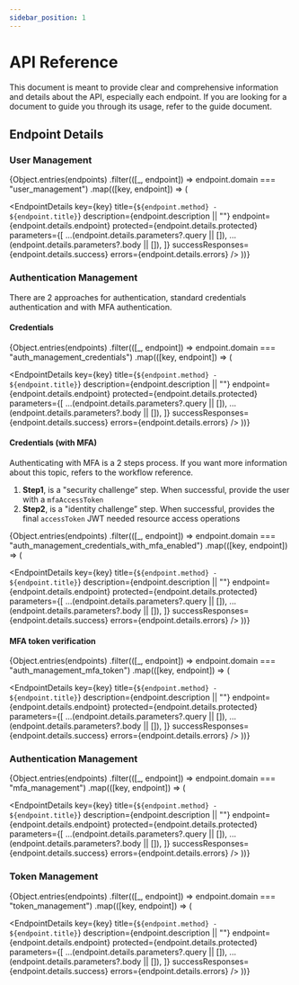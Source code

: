 ```yaml
---
sidebar_position: 1
---
```



# API Reference

This document is meant to provide clear and comprehensive information and details about the API, especially each endpoint. If you are looking for a document to guide you through its usage, refer to the guide document.

## Endpoint Details

### User Management

{Object.entries(endpoints)
.filter(([_, endpoint]) => endpoint.domain === "user_management")
.map(([key, endpoint]) => (

<EndpointDetails
  key={key}
  title={`${endpoint.method} - ${endpoint.title}`}
  description={endpoint.description || ""}
  endpoint={endpoint.details.endpoint}
  protected={endpoint.details.protected}
  parameters={[
    ...(endpoint.details.parameters?.query || []),
    ...(endpoint.details.parameters?.body || []),
  ]}
  successResponses={endpoint.details.success}
  errors={endpoint.details.errors}
/>
))}

### Authentication Management

There are 2 approaches for authentication, standard credentials authentication and with MFA authentication.

#### Credentials

{Object.entries(endpoints)
.filter(([_, endpoint]) => endpoint.domain === "auth_management_credentials")
.map(([key, endpoint]) => (

<EndpointDetails
  key={key}
  title={`${endpoint.method} - ${endpoint.title}`}
  description={endpoint.description || ""}
  endpoint={endpoint.details.endpoint}
  protected={endpoint.details.protected}
  parameters={[
    ...(endpoint.details.parameters?.query || []),
    ...(endpoint.details.parameters?.body || []),
  ]}
  successResponses={endpoint.details.success}
  errors={endpoint.details.errors}
/>
))}

#### Credentials (with MFA)

Authenticating with MFA is a 2 steps process. If you want more information about this topic, refers to the workflow reference.

1. <b>Step1</b>, is a "security challenge” step. When successful, provide the
   user with a <code>mfaAccessToken</code>
2. <b>Step2</b>, is a "identity challenge” step. When successful, provides the
   final <code>accessToken</code> JWT needed resource access operations

{Object.entries(endpoints)
.filter(([_, endpoint]) => endpoint.domain === "auth_management_credentials_with_mfa_enabled")
.map(([key, endpoint]) => (

<EndpointDetails
  key={key}
  title={`${endpoint.method} - ${endpoint.title}`}
  description={endpoint.description || ""}
  endpoint={endpoint.details.endpoint}
  protected={endpoint.details.protected}
  parameters={[
    ...(endpoint.details.parameters?.query || []),
    ...(endpoint.details.parameters?.body || []),
  ]}
  successResponses={endpoint.details.success}
  errors={endpoint.details.errors}
/>
))}

#### MFA token verification

{Object.entries(endpoints)
.filter(([_, endpoint]) => endpoint.domain === "auth_management_mfa_token")
.map(([key, endpoint]) => (

<EndpointDetails
  key={key}
  title={`${endpoint.method} - ${endpoint.title}`}
  description={endpoint.description || ""}
  endpoint={endpoint.details.endpoint}
  protected={endpoint.details.protected}
  parameters={[
    ...(endpoint.details.parameters?.query || []),
    ...(endpoint.details.parameters?.body || []),
  ]}
  successResponses={endpoint.details.success}
  errors={endpoint.details.errors}
/>
))}

### Authentication Management

{Object.entries(endpoints)
.filter(([_, endpoint]) => endpoint.domain === "mfa_management")
.map(([key, endpoint]) => (

<EndpointDetails
  key={key}
  title={`${endpoint.method} - ${endpoint.title}`}
  description={endpoint.description || ""}
  endpoint={endpoint.details.endpoint}
  protected={endpoint.details.protected}
  parameters={[
    ...(endpoint.details.parameters?.query || []),
    ...(endpoint.details.parameters?.body || []),
  ]}
  successResponses={endpoint.details.success}
  errors={endpoint.details.errors}
/>
))}

### Token Management

{Object.entries(endpoints)
.filter(([_, endpoint]) => endpoint.domain === "token_management")
.map(([key, endpoint]) => (

<EndpointDetails
  key={key}
  title={`${endpoint.method} - ${endpoint.title}`}
  description={endpoint.description || ""}
  endpoint={endpoint.details.endpoint}
  protected={endpoint.details.protected}
  parameters={[
    ...(endpoint.details.parameters?.query || []),
    ...(endpoint.details.parameters?.body || []),
  ]}
  successResponses={endpoint.details.success}
  errors={endpoint.details.errors}
/>
))}
